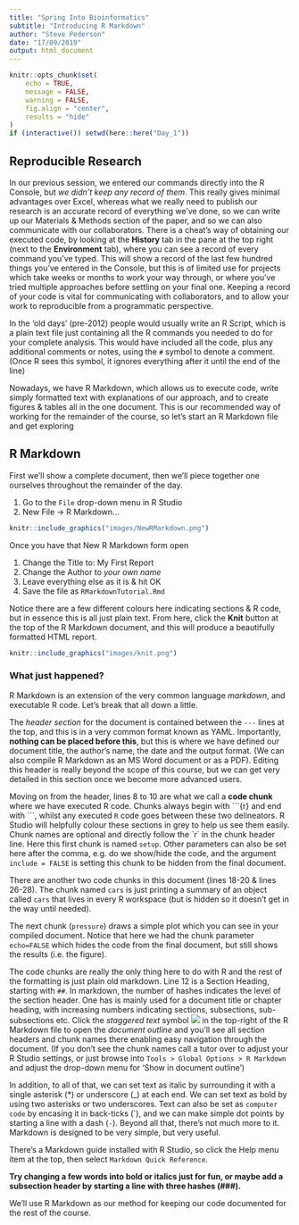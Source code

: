 ```yaml
---
title: "Spring Into Bioinformatics"
subtitle: "Introducing R Markdown"
author: "Steve Pederson"
date: "17/09/2019"
output: html_document
---
```


```r
knitr::opts_chunk$set(
    echo = TRUE,
    message = FALSE,
    warning = FALSE,
    fig.align = "center",
    results = "hide"
)
if (interactive()) setwd(here::here("Day_1"))
```

## Reproducible Research

In our previous session, we entered our commands directly into the R Console, but *we didn't keep any record of them*.
This really gives minimal advantages over Excel, whereas what we really need to publish our research is an accurate record of everything we've done, so we can write up our Materials & Methods section of the paper, and so we can also communicate with our collaborators.
There is a cheat's way of obtaining our executed code, by looking at the **History** tab in the pane at the top right (next to the **Environment** tab), where you can see a record of every command you've typed.
This will show a record of the last few hundred things you've entered in the Console, but this is of limited use for projects which take weeks or months to work your way through, or where you've tried multiple approaches before settling on your final one.
Keeping a record of your code is vital for communicating with collaborators, and to allow your work to reproducible from a programmatic perspective.

In the 'old days' (pre-2012) people would usually write an R Script, which is a plain text file just containing all the R commands you needed to do for your complete analysis.
This would have included all the code, plus any additional comments or notes, using the `#` symbol to denote a comment.
(Once R sees this symbol, it ignores everything after it until the end of the line)

Nowadays, we have R Markdown, which allows us to execute code, write simply formatted text with explanations of our approach, and to create figures & tables all in the one document.
This is our recommended way of working for the remainder of the course, so let's start an R Markdown file and get exploring

## R Markdown

First we'll show a complete document, then we'll piece together one ourselves throughout the remainder of the day.

1. Go to the `File` drop-down menu in R Studio
2. New File -> R Markdown...

```r
knitr::include_graphics("images/NewRMarkdown.png")
```

Once you have that New R Markdown form open

1. Change the Title to: My First Report
2. Change the Author to *your own name*
3. Leave everything else as it is & hit OK
4. Save the file as `RMarkdownTutorial.Rmd`

Notice there are a few different colours here indicating sections & R code, but in essence this is all just plain text.
From here, click the **Knit** button at the top of the R Markdown document, and this will produce a beautifully formatted HTML report.

```r
knitr::include_graphics("images/knit.png")
```

### What just happened?

R Markdown is an extension of the very common language *markdown*, and executable R code.
Let's break that all down a little.

The *header section* for the document is contained between the `---` lines at the top, and this is in a very common format known as YAML.
Importantly, **nothing can be placed before this**, but this is where we have defined our document title, the author's name, the date and the output format.
(We can also compile R Markdown as an MS Word document or as a PDF).
Editing this header is really beyond the scope of this course, but we can get very detailed in this section once we become more advanced users.

Moving on from the header, lines 8 to 10 are what we call a **code chunk** where we have executed R code.
Chunks always begin with \`\`\`{r} and end with \`\`\`, whilst any executed `R` code goes between these two delineators.
R Studio will helpfully colour these sections in grey to help us see them easily.
Chunk names are optional and directly follow the \`r\` in the chunk header line.
Here this first chunk is named `setup`.
Other parameters can also be set here after the comma, e.g. do we show/hide the code, and the argument `include = FALSE` is setting this chunk to be hidden from the final document.

There are another two code chunks in this document (lines 18-20 & lines 26-28).
The chunk named `cars` is just printing a summary of an object called `cars` that lives in every R workspace (but is hidden so it doesn't get in the way until needed).

The next chunk (`pressure`) draws a simple plot which you can see in your compiled document.
Notice that here we had the chunk parameter `echo=FALSE` which hides the code from the final document, but still shows the results (i.e. the figure).

The code chunks are really the only thing here to do with R and the rest of the formatting is just plain old markdown.
Line 12 is a Section Heading, starting with `##`.
In markdown, the number of hashes indicates the level of the section header.
One has is mainly used for a document title or chapter heading, with increasing numbers indicating sections, subsections, sub-subsections etc.
Click the *staggered text* symbol ![](images/staggeredText.png)  in the top-right of the R Markdown file to open the *document outline* and you'll see all section headers and chunk names there enabling easy navigation through the document.
(If you don't see the chunk names call a tutor over to adjust your R Studio settings, or just browse into `Tools > Global Options > R Markdown` and adjust the drop-down menu for 'Show in document outline')

In addition, to all of that, we can set text as italic by surrounding it with a single asterisk (\*) or underscore (\_) at each end.
We can set text as bold by using two asterisks or two underscores.
Text can also be set as `computer code` by encasing it in back-ticks (\`), and we can make simple dot points by starting a line with a dash (`-`).
Beyond all that, there's not much more to it.
Markdown is designed to be very simple, but very useful.

There's a Markdown guide installed with R Studio, so click the Help menu item at the top, then select `Markdown Quick Reference`.

**Try changing a few words into bold or italics just for fun, or maybe add a subsection header by starting a line with three hashes (###).**

We'll use R Markdown as our method for keeping our code documented for the rest of the course.
